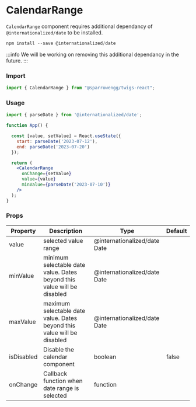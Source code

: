 # CalendarRange

`CalendarRange` component requires additional dependancy of `@internationalized/date` to be installed. 

```jsx
npm install --save @internationalized/date
```
:::info
We will be working on removing this additional dependancy in the future. 
:::

### Import

```jsx
import { CalendarRange } from "@sparrowengg/twigs-react";
```

### Usage 
```jsx
import { parseDate } from '@internationalized/date';

function App() {

  const [value, setValue] = React.useState({
    start: parseDate('2023-07-12'),
    end: parseDate('2023-07-20')
  });

  return (
    <CalendarRange
      onChange={setValue}
      value={value}
      minValue={parseDate('2023-07-10')}
    />
  );
}
```


### Props
| Property   | Description                                                             | Type                         | Default |
|------------|-------------------------------------------------------------------------|------------------------------|---------|
| value      | selected value range                                                    | @internationalized/date Date |         |
| minValue   | minimum selectable date value. Dates beyond this value will be disabled | @internationalized/date Date |         |
| maxValue   | maximum selectable date value. Dates beyond this value will be disabled | @internationalized/date Date |         |
| isDisabled | Disable the calendar component                                          | boolean                      | false   |
| onChange   | Callback function when date range is selected                                 | function                     |         |
